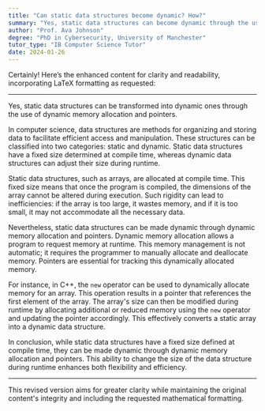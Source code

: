 ```yaml
---
title: "Can static data structures become dynamic? How?"
summary: "Yes, static data structures can become dynamic through the use of dynamic memory allocation and pointers."
author: "Prof. Ava Johnson"
degree: "PhD in Cybersecurity, University of Manchester"
tutor_type: "IB Computer Science Tutor"
date: 2024-01-26
---
```


Certainly! Here’s the enhanced content for clarity and readability, incorporating LaTeX formatting as requested:

---

Yes, static data structures can be transformed into dynamic ones through the use of dynamic memory allocation and pointers.

In computer science, data structures are methods for organizing and storing data to facilitate efficient access and manipulation. These structures can be classified into two categories: static and dynamic. Static data structures have a fixed size determined at compile time, whereas dynamic data structures can adjust their size during runtime.

Static data structures, such as arrays, are allocated at compile time. This fixed size means that once the program is compiled, the dimensions of the array cannot be altered during execution. Such rigidity can lead to inefficiencies: if the array is too large, it wastes memory, and if it is too small, it may not accommodate all the necessary data.

Nevertheless, static data structures can be made dynamic through dynamic memory allocation and pointers. Dynamic memory allocation allows a program to request memory at runtime. This memory management is not automatic; it requires the programmer to manually allocate and deallocate memory. Pointers are essential for tracking this dynamically allocated memory.

For instance, in C++, the `new` operator can be used to dynamically allocate memory for an array. This operation results in a pointer that references the first element of the array. The array's size can then be modified during runtime by allocating additional or reduced memory using the `new` operator and updating the pointer accordingly. This effectively converts a static array into a dynamic data structure.

In conclusion, while static data structures have a fixed size defined at compile time, they can be made dynamic through dynamic memory allocation and pointers. This ability to change the size of the data structure during runtime enhances both flexibility and efficiency.

--- 

This revised version aims for greater clarity while maintaining the original content's integrity and including the requested mathematical formatting.
    